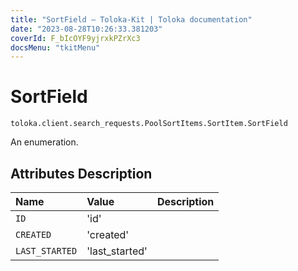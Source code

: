 ```yaml
---
title: "SortField — Toloka-Kit | Toloka documentation"
date: "2023-08-28T10:26:33.381203"
coverId: F_bIcOYF9yjrxkPZrXc3
docsMenu: "tkitMenu"
---
```


# SortField

`toloka.client.search_requests.PoolSortItems.SortItem.SortField`

An enumeration.

## Attributes Description

| Name | Value | Description |
| :------| :-----------| :----------| 
`ID`|'id'|
`CREATED`|'created'|
`LAST_STARTED`|'last_started'|